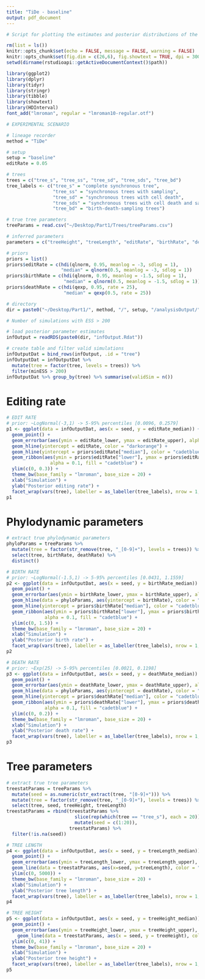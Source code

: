 ```yaml
---
title: "TiDe - baseline"
output: pdf_document
---
```


```r
# Script for plotting the estimates and posterior distributions of the phylogenetic and phylodynamic parameters of cell development.

rm(list = ls())
knitr::opts_chunk$set(echo = FALSE, message = FALSE, warning = FALSE)
knitr::opts_chunk$set(fig.dim = c(26,6), fig.showtext = TRUE, dpi = 300)
setwd(dirname(rstudioapi::getActiveDocumentContext()$path))
```

```r
library(ggplot2)
library(dplyr)
library(tidyr)
library(stringr)
library(tibble)
library(showtext)
library(HDInterval)
font_add("lmroman", regular = "lmroman10-regular.otf")
```

```r
# EXPERIMENTAL SCENARIO

# lineage recorder
method = "TiDe"

# setup
setup = "baseline"
editRate = 0.05

# trees
trees = c("tree_s", "tree_ss", "tree_sd", "tree_sds", "tree_bd")
tree_labels <- c("tree_s" = "complete synchronous tree",
                 "tree_ss" = "synchronous trees with sampling",
                 "tree_sd" = "synchronous trees with cell death",
                 "tree_sds" = "synchronous trees with cell death and sampling",
                 "tree_bd" = "birth-death-sampling trees")

# true tree parameters
treeParams = read.csv("~/Desktop/Part1/Trees/treeParams.csv")

# inferred parameters
parameters = c("treeHeight", "treeLength", "editRate", "birthRate", "deathRate")

# priors 
priors = list()
priors$editRate = c(hdi(qlnorm, 0.95, meanlog = -3, sdlog = 1),
                    "median" = qlnorm(0.5, meanlog = -3, sdlog = 1))
priors$birthRate = c(hdi(qlnorm, 0.95, meanlog = -1.5, sdlog = 1),
                     "median" = qlnorm(0.5, meanlog = -1.5, sdlog = 1))
priors$deathRate = c(hdi(qexp, 0.95, rate = 25),
                     "median" = qexp(0.5, rate = 25))

# directory
dir = paste0("~/Desktop/Part1/", method, "/", setup, "/analysisOutput/")
```

```r
# Number of simulations with ESS > 200

# load posterior parameter estimates
infOutput = readRDS(paste0(dir, "infOutput.Rdat"))

# create table and filter valid simulations
infOutputDat = bind_rows(infOutput, .id = "tree")
infOutputDat = infOutputDat %>% 
  mutate(tree = factor(tree, levels = trees)) %>%
  filter(minESS > 200)
infOutputDat %>% group_by(tree) %>% summarise(validSim = n())
```

# Editing rate

```r
# EDIT RATE
# prior: ~LogNormal(-3,1) -> 5-95% percentiles [0.0096, 0.2579]
p1 <- ggplot(data = infOutputDat, aes(x = seed, y = editRate_median)) +  
  geom_point() + 
  geom_errorbar(aes(ymin = editRate_lower, ymax = editRate_upper), alpha = 0.5) + 
  geom_hline(yintercept = editRate, color = "darkorange") +
  geom_hline(yintercept = priors$editRate["median"], color = "cadetblue", linetype = "dashed") +
  geom_ribbon(aes(ymin = priors$editRate["lower"], ymax = priors$editRate["upper"]), 
                alpha = 0.1, fill = "cadetblue") +
  ylim(c(0, 0.3)) +
  theme_bw(base_family = "lmroman", base_size = 20) + 
  xlab("Simulation") + 
  ylab("Posterior editing rate") +
  facet_wrap(vars(tree), labeller = as_labeller(tree_labels), nrow = 1, ncol = 5)
p1
```

# Phylodynamic parameters

```r
# extract true phylodynamic parameters
phyloParams = treeParams %>% 
  mutate(tree = factor(str_remove(tree, "_[0-9]+"), levels = trees)) %>%
  select(tree, birthRate, deathRate) %>% 
  distinct() 

# BIRTH RATE
# prior: ~LogNormal(-1.5,1) -> 5-95% percentiles [0.0431, 1.1559]
p2 <- ggplot(data = infOutputDat, aes(x = seed, y = birthRate_median)) +  
  geom_point() + 
  geom_errorbar(aes(ymin = birthRate_lower, ymax = birthRate_upper), alpha = 0.5) +  
  geom_hline(data = phyloParams, aes(yintercept = birthRate), color = "darkorange") +
  geom_hline(yintercept = priors$birthRate["median"], color = "cadetblue", linetype = "dashed") +
  geom_ribbon(aes(ymin = priors$birthRate["lower"], ymax = priors$birthRate["upper"]), 
              alpha = 0.1, fill = "cadetblue") +
  ylim(c(0, 1.5)) +
  theme_bw(base_family = "lmroman", base_size = 20) + 
  xlab("Simulation") + 
  ylab("Posterior birth rate") + 
  facet_wrap(vars(tree), labeller = as_labeller(tree_labels), nrow = 1, ncol = 5)
p2
```


```r
# DEATH RATE
# prior: ~Exp(25) -> 5-95% percentiles [0.0021, 0.1198]
p3 <- ggplot(data = infOutputDat, aes(x = seed, y = deathRate_median)) +  
  geom_point() + 
  geom_errorbar(aes(ymin = deathRate_lower, ymax = deathRate_upper), alpha = 0.5) +  
  geom_hline(data = phyloParams, aes(yintercept = deathRate), color = "darkorange") +
  geom_hline(yintercept = priors$deathRate["median"], color = "cadetblue", linetype = "dashed") +
  geom_ribbon(aes(ymin = priors$deathRate["lower"], ymax = priors$deathRate["upper"]), 
              alpha = 0.1, fill = "cadetblue") +
  ylim(c(0, 0.2)) +
  theme_bw(base_family = "lmroman", base_size = 20) + 
  xlab("Simulation") + 
  ylab("Posterior death rate") +
  facet_wrap(vars(tree), labeller = as_labeller(tree_labels), nrow = 1, ncol = 5)
p3
```

# Tree parameters

```r
# extract true tree parameters
treestatParams = treeParams %>% 
  mutate(seed = as.numeric(str_extract(tree, "[0-9]+"))) %>%
  mutate(tree = factor(str_remove(tree, "_[0-9]+"), levels = trees)) %>%
  select(tree, seed, treeHeight, treeLength) 
treestatParams = rbind(treestatParams %>% 
                         slice(rep(which(tree == "tree_s"), each = 20)) %>%
                         mutate(seed = c(1:20)),
                       treestatParams) %>%
  filter(!is.na(seed))

# TREE LENGTH
p4 <- ggplot(data = infOutputDat, aes(x = seed, y = treeLength_median)) +  
  geom_point() + 
  geom_errorbar(aes(ymin = treeLength_lower, ymax = treeLength_upper), alpha = 0.5) +  #crossbar
  geom_line(data = treestatParams, aes(x=seed, y=treeLength), color = "darkorange") +
  ylim(c(0, 5000)) +
  theme_bw(base_family = "lmroman", base_size = 20) + 
  xlab("Simulation") + 
  ylab("Posterior tree length") +
  facet_wrap(vars(tree), labeller = as_labeller(tree_labels), nrow = 1, ncol = 5)
p4
```


```r
# TREE HEIGHT
p5 <- ggplot(data = infOutputDat, aes(x = seed, y = treeHeight_median)) +  
  geom_point() + 
  geom_errorbar(aes(ymin = treeHeight_lower, ymax = treeHeight_upper), alpha = 0.5) +  #crossbar
    geom_line(data = treestatParams, aes(x = seed, y = treeHeight), color = "darkorange") +
  ylim(c(0, 41)) +
  theme_bw(base_family = "lmroman", base_size = 20) + 
  xlab("Simulation") + 
  ylab("Posterior tree height") +
  facet_wrap(vars(tree), labeller = as_labeller(tree_labels), nrow = 1, ncol = 5)
p5
```
